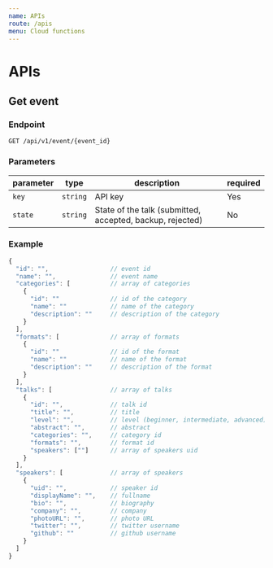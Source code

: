 ```yaml
---
name: APIs
route: /apis
menu: Cloud functions
---
```


# APIs

## Get event

### Endpoint

`GET /api/v1/event/{event_id}`

### Parameters

| parameter    | type      | description                                               | required |
| ------------ | --------- | --------------------------------------------------------- | -------- |
| `key`        | `string`  | API key                                                   | Yes      |
| `state`      | `string`  | State of the talk (submitted, accepted, backup, rejected) | No       |

### Example

```js
{
  "id": "",                 // event id
  "name": "",               // event name
  "categories": [           // array of categories
    {
      "id": ""              // id of the category
      "name": ""            // name of the category
      "description": ""     // description of the category
    }
  ],
  "formats": [              // array of formats
    {
      "id": ""              // id of the format
      "name": ""            // name of the format
      "description": ""     // description of the format
    }
  ],
  "talks": [                // array of talks
    {
      "id": "",             // talk id
      "title": "",          // title
      "level": "",          // level (beginner, intermediate, advanced)
      "abstract": "",       // abstract
      "categories": "",     // category id
      "formats": "",        // format id
      "speakers": [""]      // array of speakers uid
    }
  ],
  "speakers": [             // array of speakers
    {
      "uid": "",            // speaker id
      "displayName": "",    // fullname
      "bio": "",            // biography
      "company": "",        // company
      "photoURL": "",       // photo URL
      "twitter": "",        // twitter username
      "github": ""          // github username
    }
  ]
}
```
